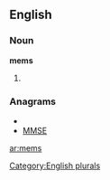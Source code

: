 ==English==

===Noun===
'''mems'''

# {{plural of|[[mem]]}}

===Anagrams===
* {{alphagram|emms}}
* [[MMSE#English|MMSE]]

[[Category:English plurals]]

[[ar:mems]]